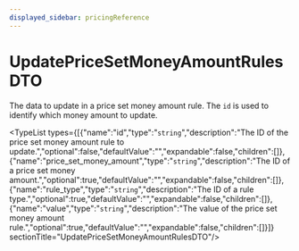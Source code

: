 ```yaml
---
displayed_sidebar: pricingReference
---
```



# UpdatePriceSetMoneyAmountRulesDTO

The data to update in a price set money amount rule. The `id` is used to identify which money amount to update.

<TypeList types={[{"name":"id","type":"`string`","description":"The ID of the price set money amount rule to update.","optional":false,"defaultValue":"","expandable":false,"children":[]},{"name":"price_set_money_amount","type":"`string`","description":"The ID of a price set money amount.","optional":true,"defaultValue":"","expandable":false,"children":[]},{"name":"rule_type","type":"`string`","description":"The ID of a rule type.","optional":true,"defaultValue":"","expandable":false,"children":[]},{"name":"value","type":"`string`","description":"The value of the price set money amount rule.","optional":true,"defaultValue":"","expandable":false,"children":[]}]}  sectionTitle="UpdatePriceSetMoneyAmountRulesDTO"/>
